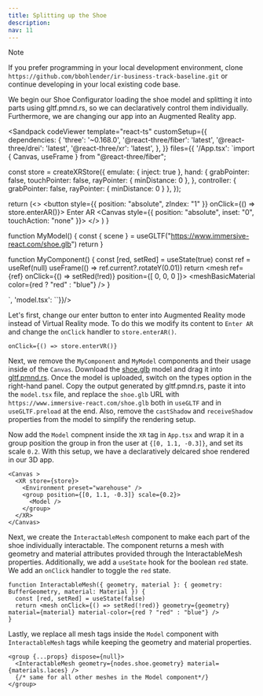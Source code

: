 ```yaml
---
title: Splitting up the Shoe
description:
nav: 11
---
```


> [!NOTE]
> If you prefer programming in your local development environment, clone `https://github.com/bbohlender/ir-business-track-baseline.git` or continue developing in your local existing code base.


We begin our Shoe Configurator loading the shoe model and splitting it into parts using gltf.pmnd.rs, so we can declaratively control them individually. Furthermore, we are changing our app into an Augmented Reality app.

<Sandpack codeViewer
  template="react-ts"
  customSetup={{
    dependencies: {
      'three': '~0.168.0',
      '@react-three/fiber': 'latest',
      '@react-three/drei': 'latest',
      '@react-three/xr': 'latest',
    },
  }}
  files={{
    '/App.tsx': `import { Canvas, useFrame } from "@react-three/fiber";

const store = createXRStore({ emulate: { inject: true }, hand: {
    grabPointer: false,
    touchPointer: false,
    rayPointer: { minDistance: 0 },
  },
  controller: { grabPointer: false, rayPointer: { minDistance: 0 } }, });

  return (<>
    <button style={{ position: "absolute", zIndex: "1" }} onClick={() => store.enterAR()}>
        Enter AR
    </button>
    <Canvas style={{ position: "absolute", inset: "0", touchAction: "none" }}>
      <XR store={store}>
        <Environment preset="warehouse" />
        <MyComponent />
        <MyModel />
      </XR>
    </Canvas>
    </>
  )
}

function MyModel() {
    const { scene } = useGLTF("https://www.immersive-react.com/shoe.glb")
    return <primitive object={scene} />
}

function MyComponent() {
    const [red, setRed] = useState(true)
    const ref = useRef<Mesh>(null)
    useFrame(() => ref.current?.rotateY(0.01)) 
    return <mesh ref={ref} onClick={() => setRed(!red)} position={[ 0, 0, 0 ]}>
        <boxGeometry/>
        <meshBasicMaterial color={red ? "red" : "blue"} />
    </mesh>
}

`, 'model.tsx': ``}}/>

Let's first, change our enter button to enter into Augmented Reality mode instead of Virtual Reality mode. To do this we modify its content to `Enter AR` and change the `onClick` handler to `store.enterAR()`.

```tsx
onClick={() => store.enterVR()}
```

Next, we remove the `MyComponent` and `MyModel` components and their usage inside of the `Canvas`. Download the <a download href="https://www.immersive-react.com/shoe.glb">shoe.glb</a> model and drag it into [gltf.pmnd.rs](gltf.pmnd.rs). Once the model is uploaded, switch on the types option in the right-hand panel. Copy the output generated by gltf.pmnd.rs, paste it into the `model.tsx` file, and replace the `shoe.glb` URL with `https://www.immersive-react.com/shoe.glb` both in `useGLTF` and in `useGLTF.preload` at the end. Also, remove the `castShadow` and `receiveShadow` properties from the model to simplify the rendering setup.

Now add the `Model` compnent inside the `XR` tag in `App.tsx` and wrap it in a group position the group in fron the user at `{[0, 1.1, -0.3]}`, and set its scale `0.2`. With this setup, we have a declaratively delcared shoe rendered in our 3D app.

```tsx
<Canvas >
  <XR store={store}>
    <Environment preset="warehouse" />
    <group position={[0, 1.1, -0.3]} scale={0.2}>
      <Model />
    </group>
  </XR>
</Canvas>
```

Next, we create the `InteractableMesh` component to make each part of the shoe individually interactable. The component returns a mesh with geometry and material attributes provided through the InteractableMesh properties. Additionally, we add a `useState` hook for the boolean `red` state. We add an `onClick` handler to toggle the `red` state.

```tsx
function InteractableMesh({ geometry, material }: { geometry: BufferGeometry, material: Material }) {
  const [red, setRed] = useState(false)
  return <mesh onClick={() => setRed(!red)} geometry={geometry} material={material} material-color={red ? "red" : "blue"} />
}
```

Lastly, we replace all mesh tags inside the `Model` component with `InteractableMesh` tags while keeping the geometry and material properties.

```tsx
<group {...props} dispose={null}>
  <InteractableMesh geometry={nodes.shoe.geometry} material={materials.laces} />
  {/* same for all other meshes in the Model component*/}
</group>
```


